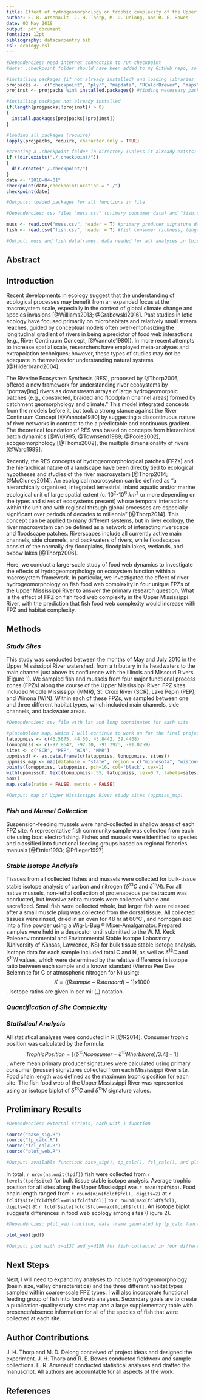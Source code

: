 ```yaml
---
title: Effect of hydrogeomorphology on trophic complexity of the Upper Mississippi River (USA)
author: E. R. Arsenault, J. H. Thorp, M. D. Delong, and R. E. Bowes
date: 03 May 2018
output: pdf_document
fontsize: 12pt
bibliography: datacarpentry.bib
csl: ecology.csl
---
```


<!--Chunk for installing and loading necessary packages-->
```r

#Dependencies: need internet connection to run checkpoint
#Note: .checkpoint folder should have been added to my GitHub repo, so I hope it runs with less trouble this time!

#installing packages (if not already installed) and loading libraries
projpacks <-  c("checkpoint", "plyr", "mapdata", "RColorBrewer", "maps", "maptools", "ggplot2") #packages used in this project
projinst <- projpacks %in% installed.packages() #finding necessary packages within packages already installed

#installing packages not already installed
if(length(projpacks[!projinst]) > 0) 
{
  install.packages(projpacks[!projinst])
}

#loading all packages (require)
lapply(projpacks, require, character.only = TRUE)

#creating a .checkpoint folder in directory (unless it already exists)
if (!dir.exists("./.checkpoint/"))
{
  dir.create("./.checkpoint/")
}
date <- "2018-04-01"
checkpoint(date,checkpointLocation = "./")
checkpoint(date)

#Outputs: loaded packages for all functions in file
```

<!--Chunk for importing the data-->
```r

#Dependencies: csv files "muss.csv" (primary consumer data) and "fish.csv" (fish food web data)

muss <- read.csv("muss.csv", header = T) #primary producer signature data (mussels)
fish <- read.csv("fish.csv", header = T) #fish consumer richness, length, mass, and isotope data

#Output: muss and fish dataframes, data needed for all analyses in this file
```

## **Abstract**

## **Introduction**

Recent developments in ecology suggest that the understanding of ecological processes may benefit from an expanded focus at the macrosystem scale, especially in the context of global climate change and species invasions [@Williams2013; @Grabowski2016]. Past studies in lotic ecology have focused primarily on microhabitats and relatively small stream reaches, guided by conceptual models often over-emphasizing the longitudinal gradient of rivers in being a predictor of food web interactions (e.g., River Continuum Concept, [@Vannote1980]). In more recent attempts to increase spatial scale, researchers have employed meta-analyses and extrapolation techniques; however, these types of studies may not be adequate in themselves for understanding natural systems [@Hilderbrand2004].  

The Riverine Ecosystem Synthesis (RES), proposed by @Thorp2006, offered a new framework for understanding river ecosystems by “portray[ing] rivers as downstream arrays of large hydrogeomorphic patches (e.g., constricted, braided and floodplain channel areas) formed by catchment geomorphology and climate.” This model integrated concepts from the models before it, but took a strong stance against the River Continuum Concept [@Vannote1980] by suggesting a discontinuous nature of river networks in contrast to the a predictable and continuous gradient. The theoretical foundation of RES was based on concepts from hierarchical patch dynamics [@Wu1995; @Townsend1989; @Poole2002], ecogeomorphology [@Thoms2002], the multiple dimensionality of rivers [@Ward1989].

Recently, the RES concepts of hydrogeomorphological patches (FPZs) and the hierarchical nature of a landscape have been directly tied to ecological hypotheses and studies of the river macrosystem [@Thorp2014; @McCluney2014]. An ecological macrosystem can be defined as “a hierarchically organized, integrated terrestrial, inland aquatic and/or marine ecological unit of large spatial extent (c. $10^{2}$-$10^{6}$ $km^{2}$ or more depending on the types and sizes of ecosystems present) whose temporal interactions within the unit and with regional through global processes are especially significant over periods of decades to millennia” [@Thorp2014]. This concept can be applied to many different systems, but in river ecology, the river macrosystem can be defined as a network of interacting riverscape and floodscape patches. Riverscapes include all currently active main channels, side channels, and backwaters of rivers, while floodscapes consist of the normally dry floodplains, floodplain lakes, wetlands, and oxbow lakes [@Thorp2006].  

Here, we conduct a large-scale study of food web dynamics to investigate the effects of hydrogeomorphology on ecosystem function within a macrosystem framework. In particular, we investigated the effect of river hydrogeomorphology on fish food web complexity in four unique FPZs of the Upper Mississippi River to answer the primary research question, What is the effect of FPZ on fish food web complexity in the Upper Mississippi River, with the prediction that fish food web complexity would increase with FPZ and habitat complexity.

## **Methods**

### *Study Sites*

This study was conducted between the months of May and July 2010 in the Upper Mississippi River watershed, from a tributary in its headwaters to the main channel just above its confluence with the Illinois and Missouri Rivers (Figure 1). We sampled fish and mussels from four major functional process zones (FPZs) along the course of the Upper Mississippi River. FPZ sites included Middle Mississippi (MMR), St. Croix River (SCR), Lake Pepin (PEP), and Winona (WIN). Within each of these FPZs, we sampled between one and three different habitat types, which included main channels, side channels, and backwater areas.

<!--Chunk for making a map of the study sites-->
```r

#Dependencies: csv file with lat and long coordinates for each site

#placeholder map, which I will continue to work on for the final project (mapping in R is NOT intuitive!)
latuppmiss <- c(45.5675, 44.50, 43.8442, 39.4408)
lonuppmiss <- c(-92.8647, -92.30, -91.2923, -91.0259)
sites <- c("SCR", "PEP", "WIN", "MMR")
uppmissdf <- as.data.frame(c(latuppmiss, lonuppmiss, sites))
uppmiss_map <- map(database = "state", region = c("minnesota", "wisconsin", "missouri", "iowa", "illinois"), col=('gray90'), fill=TRUE, mar = c(0, 0, 1, 0))
points(lonuppmiss, latuppmiss, pch=16, col='black', cex=1)
with(uppmissdf, text(lonuppmiss-.55, latuppmiss, cex=0.7, labels=sites))
box()
map.scale(ratio = FALSE, metric = FALSE)

#Output: map of Upper Mississippi River study sites (uppmiss_map)
```

### *Fish and Mussel Collection*

Suspension-feeding mussels were hand-collected in shallow areas of each FPZ site. A representative fish community sample was collected from each site using boat electrofishing. Fishes and mussels were identified to species and classified into functional feeding groups based on regional fisheries manuals [@Etnier1993; @Pflieger1997]

### *Stable Isotope Analysis*

Tissues from all collected fishes and mussels were collected for bulk-tissue stable isotope analysis of carbon and nitrogen ($\delta^{13}C$ and $\delta^{15}N$). For all native mussels, non-lethal collection of protenaceous periostracum was conducted, but invasive zebra mussels were collected whole and sacraficed. Small fish were collected whole, but larger fish were released after a small muscle plug was collected from the dorsal tissue. All collected tissues were rinsed, dried in an oven for 48 hr at 60&deg;C , and homogenized into a fine powder using a Wig-L-Bug &reg; Mixer-Amalgamator. Prepared samples were held in a dessicator until submitted to the W. M. Keck Paleoenvironmental and Environmental Stable Isotope Laboratory (University of Kansas, Lawrence, KS) for bulk tissue stable isotope analysis. Isotope data for each sample included total C and N, as well as $\delta^{13}C$ and $\delta^{15}N$ values, which were determined by the relative difference in isotope ratio between each sample and a known standard (Vienna Pee Dee Belemnite for C or atmospheric nitrogen for N) using: $$X=((Rsample-Rstandard)-1)x1000$$. Isotope ratios are given in per mil (_) notation.

### *Quantification of Site Complexity*



### *Statistical Analysis*

All statistical analyses were conducted in R [@R2014]. Consumer trophic position was calculated by the formula: $$Trophic Position = [(\delta^{15}N consumer - \delta^{15}N herbivore)/3.4]+1]$$, where mean primary producer signatures were calculated using primary consumer (mussel) signatures collected from each Mississippi River site. Food chain length was defined as the maximum trophic position for each site. The fish food web of the Upper Mississippi River was represented using an isotope biplot of $\delta^{13}C$ and $\delta^{15}N$ signature values. 

## **Preliminary Results**

<!--Chunk for sourcing external scripts-->
```r

#Dependencies: external scripts, each with 1 function

source("base_sig.R")
source("tp_calc.R")
source("fcl_calc.R")
source("plot_web.R")

#Output: available functions base_sig(), tp_calc(), fcl_calc(), and plot_web()
```

In total, `r nrow(na.omit(tpdf))` fish were collected from `r levels(tpdf$site)` for bulk tissue stable isotope analysis. Average trophic position for all sites along the Upper Mississippi was `r mean(tpdf$tp)`. Food chain length ranged from `r round(min(fcldf$fcl), digits=2)` at `r fcldf$site[fcldf$fcl==min(fcldf$fcl)]` to `r round(max(fcldf$fcl), digits=2)` at `r fcldf$site[fcldf$fcl==max(fcldf$fcl)]`. An isotope biplot suggests differences in food web ecology among sites (Figure 2).

<!--Chunk for making isotope plot-->
```r

#Dependencies: plot_web function, data frame generated by tp_calc function

plot_web(tpdf)

#Output: plot with x=d13C and y=d15N for fish collected in four different zones of the Mississippi River
```

## **Next Steps**

Next, I will need to expand my analyses to include hydrogeomorphology (basin size, valley characteristics) and the three different habitat types sampled within coarse-scale FPZ types. I will also incorporate functional feeding group of fish into food web analyses. Secondary goals are to create a publication-quality study sites map and a large supplementary table with presence/absence information for all of the species of fish that were collected at each site.

## **Author Contributions**

J. H. Thorp and M. D. Delong conceived of project ideas and designed the experiment. J. H. Thorp and R. E. Bowes conducted fieldwork and sample collections. E. R. Arsenault conducted statistical analyses and drafted the manuscript. All authors are accountable for all aspects of the work.

## **References**
